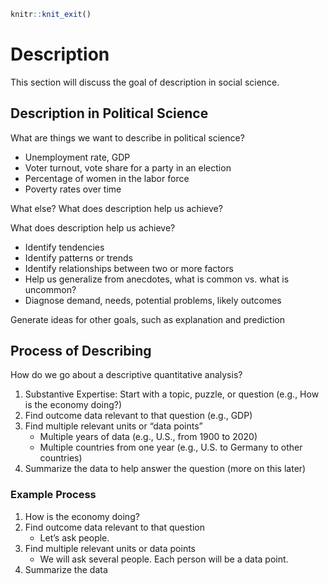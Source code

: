 ```r
knitr::knit_exit()
```

# Description {#description}

This section will discuss the goal of description in social science.


## Description in Political Science

What are things we want to describe in political science?

  - Unemployment rate, GDP
  - Voter turnout, vote share for a party in an election 
  - Percentage of women in the labor force
  - Poverty rates over time

What else? What does description help us achieve?

What does description help us achieve?

  - Identify tendencies
  - Identify patterns or trends
  - Identify relationships between two or more factors
  - Help us generalize from anecdotes, what is common vs. what is uncommon?
  - Diagnose demand, needs, potential problems, likely outcomes 
  
Generate ideas for other goals, such as explanation and prediction

## Process of Describing

How do we go about a descriptive quantitative analysis?
  
  1. Substantive Expertise: Start with a topic, puzzle, or question (e.g., How is the economy doing?)
  2. Find outcome data relevant to that question (e.g., GDP)
  3. Find multiple relevant units or "data points"
      - Multiple years of data (e.g., U.S., from 1900 to 2020) 
      - Multiple countries from one year (e.g., U.S. to Germany to other
countries)
  4. Summarize the data to help answer the question (more on this later)
  
### Example Process

  1. How is the economy doing?
  2. Find outcome data relevant to that question 
      - Let's ask people.
  3. Find multiple relevant units or data points
      - We will ask several people. Each person will be a data point.
  4. Summarize the data

